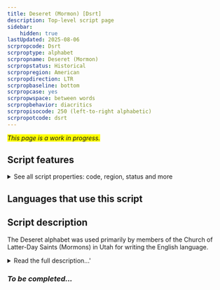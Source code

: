 ```yaml
---
title: Deseret (Mormon) [Dsrt]
description: Top-level script page
sidebar:
    hidden: true
lastUpdated: 2025-08-06
scrpropcode: Dsrt
scrproptype: alphabet
scrpropname: Deseret (Mormon)
scrpropstatus: Historical
scrpropregion: American
scrpropdirection: LTR
scrpropbaseline: bottom
scrpropcase: yes
scrpropwspace: between words
scrpropbehavior: diacritics
scrpropisocode: 250 (left-to-right alphabetic)
scrpropotcode: dsrt
---
```


<span style='background-color:yellow'>_This page is a work in progress._</span>


## Script features

<details>
<summary> See all script properties: code, region, status and more</summary>
<ScriptInfo />
</details>

## Languages that use this script

<WsList script='Dsrt' wsMax='5' />

## Script description

The Deseret alphabet was used primarily by members of the Church of Latter-Day Saints (Mormons) in Utah for writing the English language.

<details><summary>Read the full description...'</summary>_Not yet available._</details>

### _To be completed..._

